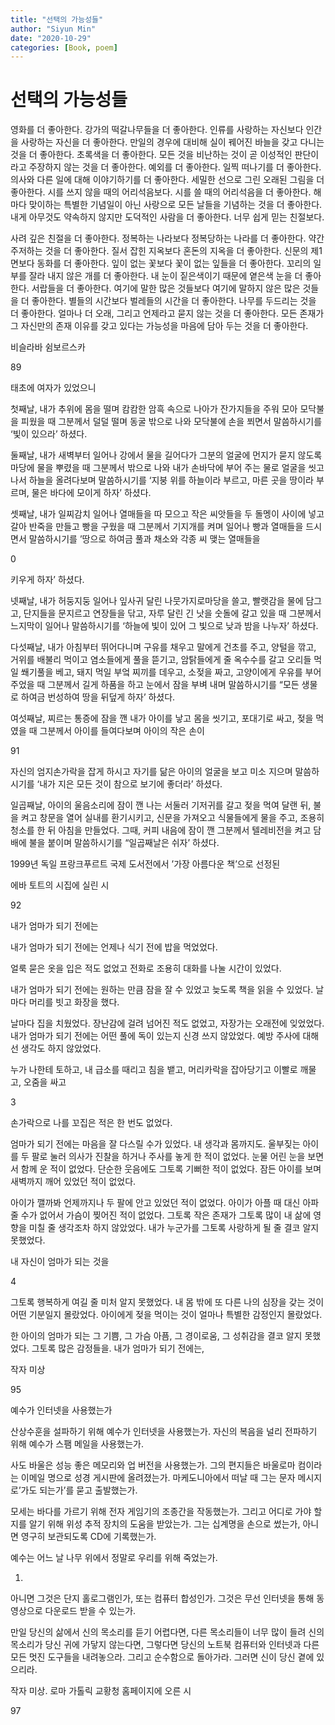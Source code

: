```yaml
---
title: "선택의 가능성들"
author: "Siyun Min"
date: "2020-10-29"
categories: [Book, poem]
---
```

# 선택의 가능성들

영화를 더 좋아한다. 강가의 떡갈나무들을 더 좋아한다. 인류를 사랑하는 자신보다 인간을 사랑하는 자신을 더 좋아한다. 만일의 경우에 대비해 실이 꿰어진 바늘을 갖고 다니는 것을 더 좋아한다. 초록색을 더 좋아한다. 모든 것을 비난하는 것이 곧 이성적인 판단이라고 주장하지 않는 것을 더 좋아한다. 예외를 더 좋아한다. 일찍 떠나기를 더 좋아한다. 의사와 다른 일에 대해 이야기하기를 더 좋아한다. 세밀한 선으로 그린 오래된 그림을 더 좋아한다. 시를 쓰지 않을 때의 어리석음보다. 시를 쓸 때의 어리석음을 더 좋아한다. 해마다 맞이하는 특별한 기념일이 아닌 사랑으로 모든 날들을 기념하는 것을 더 좋아한다. 내게 아무것도 약속하지 않지만 도덕적인 사람을 더 좋아한다. 너무 쉽게 믿는 친절보다.

사려 깊은 친절을 더 좋아한다. 정복하는 나라보다 정복당하는 나라를 더 좋아한다. 약간 주저하는 것을 더 좋아한다. 질서 잡힌 지옥보다 혼돈의 지옥을 더 좋아한다. 신문의 제1면보다 동화를 더 좋아한다. 잎이 없는 꽃보다 꽃이 없는 잎들을 더 좋아한다. 꼬리의 일부를 잘라 내지 않은 개를 더 좋아한다. 내 눈이 짙은색이기 때문에 옅은색 눈을 더 좋아한다. 서랍들을 더 좋아한다. 여기에 말한 많은 것들보다 여기에 말하지 않은 많은 것들을 더 좋아한다. 별들의 시간보다 벌레들의 시간을 더 좋아한다. 나무를 두드리는 것을 더 좋아한다. 얼마나 더 오래, 그리고 언제라고 묻지 않는 것을 더 좋아한다. 모든 존재가 그 자신만의 존재 이유를 갖고 있다는 가능성을 마음에 담아 두는 것을 더 좋아한다.

비슬라바 쉼보르스카

89

태초에 여자가 있었으니

첫째날, 내가 추위에 몸을 떨며 캄캄한 암흑 속으로 나아가 잔가지들을 주워 모아 모닥불을 피웠을 때 그분께서 덜덜 떨며 동굴 밖으로 나와 모닥불에 손을 쬐면서 말씀하시기를 '빛이 있으라' 하셨다.

둘째날, 내가 새벽부터 일어나 강에서 물을 길어다가 그분의 얼굴에 먼지가 묻지 않도록 마당에 물을 뿌렸을 때 그분께서 밖으로 나와 내가 손바닥에 부어 주는 물로 얼굴을 씻고 나서 하늘을 올려다보며 말씀하시기를 '지붕 위를 하늘이라 부르고, 마른 곳을 땅이라 부르며, 물은 바다에 모이게 하자' 하셨다.

셋째날, 내가 일찌감치 일어나 열매들을 따 모으고 작은 씨앗들을 두 돌멩이 사이에 넣고 갈아 반죽을 만들고 빵을 구웠을 때 그분께서 기지개를 켜며 일어나 빵과 열매들을 드시면서 말씀하시기를 '땅으로 하여금 풀과 채소와 각종 씨 맺는 열매들을

0

키우게 하자' 하셨다.

넷째날, 내가 허둥지둥 일어나 잎사귀 달린 나뭇가지로마당을 쓸고, 빨랫감을 물에 담그고, 단지들을 문지르고 연장들을 닦고, 자루 달린 긴 낫을 숫돌에 갈고 있을 때 그분께서 느지막이 일어나 말씀하시기를 '하늘에 빛이 있어 그 빛으로 낮과 밤을 나누자' 하셨다.

다섯째날, 내가 아침부터 뛰어다니며 구유를 채우고 말에게 건초를 주고, 양털을 깎고, 거위를 배불리 먹이고 염소들에게 풀을 뜯기고, 암탉들에게 줄 옥수수를 갈고 오리들 먹일 쐐기풀을 베고, 돼지 먹일 부엌 찌끼를 데우고, 소젖을 짜고, 고양이에게 우유를 부어 주었을 때 그분께서 길게 하품을 하고 눈에서 잠을 부벼 내며 말씀하시기를 "모든 생물로 하여금 번성하여 땅을 뒤덮게 하자' 하셨다.

여섯째날, 찌르는 통증에 잠을 깬 내가 아이를 낳고 몸을 씻기고, 포대기로 싸고, 젖을 먹였을 때 그분께서 아이를 들여다보며 아이의 작은 손이

91

자신의 엄지손가락을 잡게 하시고 자기를 닮은 아이의 얼굴을 보고 미소 지으며 말씀하시기를 '내가 지은 모든 것이 참으로 보기에 좋더라' 하셨다.

일곱째날, 아이의 울음소리에 잠이 깬 나는 서둘러 기저귀를 갈고 젖을 먹여 달랜 뒤, 불을 켜고 창문을 열어 실내를 환기시키고, 신문을 가져오고 식물들에게 물을 주고, 조용히 청소를 한 뒤 아침을 만들었다. 그때, 커피 내음에 잠이 깬 그분께서 텔레비전을 켜고 담배에 불을 붙이며 말씀하시기를 "일곱째날은 쉬자' 하셨다.

1999년 독일 프랑크푸르트 국제 도서전에서 '가장 아름다운 책'으로 선정된

에바 토트의 시집에 실린 시

92

내가 엄마가 되기 전에는

내가 엄마가 되기 전에는 언제나 식기 전에 밥을 먹었었다.

얼룩 묻은 옷을 입은 적도 없었고 전화로 조용히 대화를 나눌 시간이 있었다.

내가 엄마가 되기 전에는 원하는 만큼 잠을 잘 수 있었고 늦도록 책을 읽을 수 있었다. 날마다 머리를 빗고 화장을 했다.

날마다 집을 치웠었다. 장난감에 걸려 넘어진 적도 없었고, 자장가는 오래전에 잊었었다. 내가 엄마가 되기 전에는 어떤 풀에 독이 있는지 신경 쓰지 않았었다. 예방 주사에 대해선 생각도 하지 않았었다.

누가 나한테 토하고, 내 급소를 때리고 침을 뱉고, 머리카락을 잡아당기고 이빨로 깨물고, 오줌을 싸고

3

손가락으로 나를 꼬집은 적은 한 번도 없었다.

엄마가 되기 전에는 마음을 잘 다스릴 수가 있었다. 내 생각과 몸까지도. 울부짖는 아이를 두 팔로 눌러 의사가 진찰을 하거나 주사를 놓게 한 적이 없었다. 눈물 어린 눈을 보면서 함께 운 적이 없었다. 단순한 웃음에도 그토록 기뻐한 적이 없었다. 잠든 아이를 보며 새벽까지 깨어 있었던 적이 없었다.

아이가 깰까봐 언제까지나 두 팔에 안고 있었던 적이 없었다. 아이가 아플 때 대신 아파 줄 수가 없어서 가슴이 찢어진 적이 없었다. 그토록 작은 존재가 그토록 많이 내 삶에 영향을 미칠 줄 생각조차 하지 않았었다. 내가 누군가를 그토록 사랑하게 될 줄 결코 알지 못했었다.

내 자신이 엄마가 되는 것을

4

그토록 행복하게 여길 줄 미처 알지 못했었다. 내 몸 밖에 또 다른 나의 심장을 갖는 것이 어떤 기분일지 몰랐었다. 아이에게 젖을 먹이는 것이 얼마나 특별한 감정인지 몰랐었다.

한 아이의 엄마가 되는 그 기쁨, 그 가슴 아픔, 그 경이로움, 그 성취감을 결코 알지 못했었다. 그토록 많은 감정들을. 내가 엄마가 되기 전에는,

작자 미상

95

예수가 인터넷을 사용했는가

산상수훈을 설파하기 위해 예수가 인터넷을 사용했는가. 자신의 복음을 널리 전파하기 위해 예수가 스팸 메일을 사용했는가.

사도 바울은 성능 좋은 메모리와 업 버전을 사용했는가. 그의 편지들은 바울로마 컴이라는 이메일 명으로 성경 게시판에 올려졌는가. 마케도니아에서 떠날 때 그는 문자 메시지로'가도 되는가'를 묻고 출발했는가.

모세는 바다를 가르기 위해 전자 게임기의 조종간을 작동했는가. 그리고 어디로 가야 할지를 알기 위해 위성 추적 장치의 도움을 받았는가. 그는 십계명을 손으로 썼는가, 아니면 영구히 보관되도록 CD에 기록했는가.

예수는 어느 날 나무 위에서 정말로 우리를 위해 죽었는가.

1. 

아니면 그것은 단지 홀로그램인가, 또는 컴퓨터 합성인가. 그것은 무선 인터넷을 통해 동영상으로 다운로드 받을 수 있는가.

만일 당신의 삶에서 신의 목소리를 듣기 어렵다면, 다른 목소리들이 너무 많이 들려 신의 목소리가 당신 귀에 가닿지 않는다면, 그렇다면 당신의 노트북 컴퓨터와 인터넷과 다른 모든 멋진 도구들을 내려놓으라. 그리고 순수함으로 돌아가라. 그러면 신이 당신 곁에 있으리라.

작자 미상. 로마 가톨릭 교황청 홈페이지에 오른 시

97